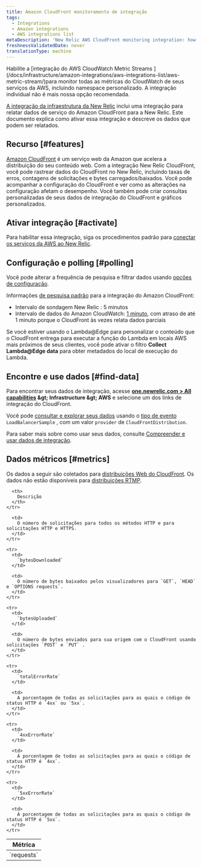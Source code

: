 ```yaml
---
title: Amazon CloudFront monitoramento de integração
tags:
  - Integrations
  - Amazon integrations
  - AWS integrations list
metaDescription: 'New Relic AWS CloudFront monitoring integration: how to enable it, and what data it reports.'
freshnessValidatedDate: never
translationType: machine
---
```


<Callout variant="important">
  Habilite a [integração do AWS CloudWatch Metric Streams ](/docs/infrastructure/amazon-integrations/aws-integrations-list/aws-metric-stream/)para monitor todas as métricas do CloudWatch de seus serviços da AWS, incluindo namespace personalizado. A integração individual não é mais nossa opção recomendada.
</Callout>

[A integração da infraestrutura da New Relic](/docs/infrastructure/introduction-infra-monitoring) inclui uma integração para relatar dados de serviço do Amazon CloudFront para a New Relic. Este documento explica como ativar essa integração e descreve os dados que podem ser relatados.

## Recurso [#features]

[Amazon CloudFront](http://docs.aws.amazon.com/AmazonCloudFront/latest/DeveloperGuide/Introduction.html) é um serviço web da Amazon que acelera a distribuição do seu conteúdo web. Com a integração New Relic CloudFront, você pode rastrear dados do CloudFront no New Relic, incluindo taxas de erros, contagens de solicitações e bytes carregados/baixados. Você pode acompanhar a configuração do CloudFront e ver como as alterações na configuração afetam o desempenho. Você também pode criar consultas personalizadas de seus dados de integração do CloudFront e gráficos personalizados.

## Ativar integração [#activate]

Para habilitar essa integração, siga os procedimentos padrão para [conectar os serviços da AWS ao New Relic](/docs/infrastructure/infrastructure-integrations/getting-started/connect-aws-integrations-infrastructure).

## Configuração e polling [#polling]

Você pode alterar a frequência de pesquisa e filtrar dados usando [opções de configuração](/docs/integrations/new-relic-integrations/getting-started/configure-polling-frequency-data-collection-cloud-integrations).

Informações [de pesquisa padrão](/docs/infrastructure/amazon-integrations/aws-integrations-list/aws-polling-intervals-infrastructure-integrations) para a integração do Amazon CloudFront:

* Intervalo de sondagem New Relic : 5 minutos
* Intervalo de dados do Amazon CloudWatch: [1 minuto](http://docs.aws.amazon.com/AmazonCloudFront/latest/DeveloperGuide/monitoring-using-cloudwatch.html), com atraso de até 1 minuto porque o CloudFront às vezes relata dados parciais

Se você estiver usando o Lambda@Edge para personalizar o conteúdo que o CloudFront entrega para executar a função do Lambda em locais AWS mais próximos de seus clientes, você pode ativar o filtro <DNT>**Collect Lambda@Edge data**</DNT> para obter metadados do local de execução do Lambda.

## Encontre e use dados [#find-data]

Para encontrar seus dados de integração, acesse <DNT>**[one.newrelic.com &gt; All capabilities](https://one.newrelic.com/all-capabilities) &amp;gt; Infrastructure &amp;gt; AWS**</DNT> e selecione um dos links de integração do CloudFront.

Você pode [consultar e explorar seus dados](/docs/using-new-relic/data/understand-data/query-new-relic-data) usando o [tipo de evento](/docs/data-apis/understand-data/new-relic-data-types/#event-data) `LoadBalancerSample` , com um valor `provider` de `CloudFrontDistribution`.

Para saber mais sobre como usar seus dados, consulte [Compreender e usar dados de integração](/docs/infrastructure/integrations/find-use-infrastructure-integration-data).

## Dados métricos [#metrics]

Os dados a seguir são coletados para [distribuições Web do CloudFront](http://docs.aws.amazon.com/AmazonCloudFront/latest/DeveloperGuide/distribution-web.html). Os dados não estão disponíveis para [distribuições RTMP](http://docs.aws.amazon.com/AmazonCloudFront/latest/DeveloperGuide/distribution-rtmp.html).

<table>
  <thead>
    <tr>
      <th width={285}>
        Métrica
      </th>

      <th>
        Descrição
      </th>
    </tr>
  </thead>

  <tbody>
    <tr>
      <td>
        `requests`
      </td>

      <td>
        O número de solicitações para todos os métodos HTTP e para solicitações HTTP e HTTPS.
      </td>
    </tr>

    <tr>
      <td>
        `bytesDownloaded`
      </td>

      <td>
        O número de bytes baixados pelos visualizadores para `GET`, `HEAD` e `OPTIONS requests`.
      </td>
    </tr>

    <tr>
      <td>
        `bytesUploaded`
      </td>

      <td>
        O número de bytes enviados para sua origem com o CloudFront usando solicitações `POST` e `PUT` .
      </td>
    </tr>

    <tr>
      <td>
        `totalErrorRate`
      </td>

      <td>
        A porcentagem de todas as solicitações para as quais o código de status HTTP é `4xx` ou `5xx`.
      </td>
    </tr>

    <tr>
      <td>
        `4xxErrorRate`
      </td>

      <td>
        A porcentagem de todas as solicitações para as quais o código de status HTTP é `4xx`.
      </td>
    </tr>

    <tr>
      <td>
        `5xxErrorRate`
      </td>

      <td>
        A porcentagem de todas as solicitações para as quais o código de status HTTP é `5xx`.
      </td>
    </tr>
  </tbody>
</table>